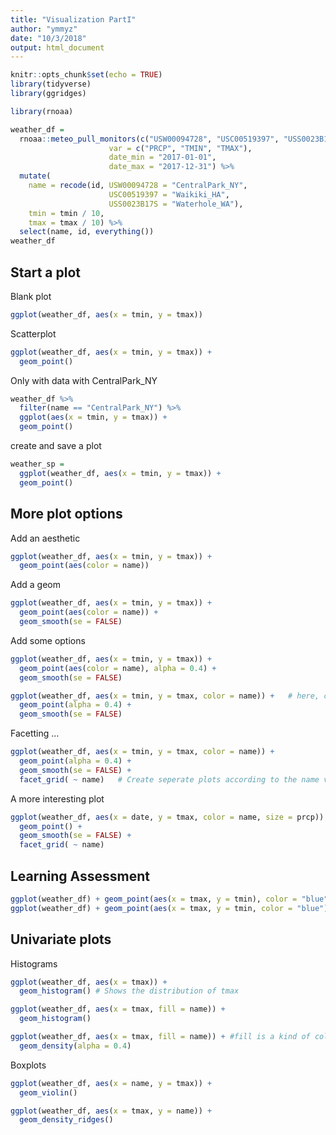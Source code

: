 ```yaml
---
title: "Visualization PartI"
author: "ymmyz"
date: "10/3/2018"
output: html_document
---
```


```r
knitr::opts_chunk$set(echo = TRUE)
library(tidyverse)
library(ggridges)
```

```r
library(rnoaa)

weather_df = 
  rnoaa::meteo_pull_monitors(c("USW00094728", "USC00519397", "USS0023B17S"),
                      var = c("PRCP", "TMIN", "TMAX"), 
                      date_min = "2017-01-01",
                      date_max = "2017-12-31") %>%
  mutate(
    name = recode(id, USW00094728 = "CentralPark_NY", 
                      USC00519397 = "Waikiki_HA",
                      USS0023B17S = "Waterhole_WA"),
    tmin = tmin / 10,
    tmax = tmax / 10) %>%
  select(name, id, everything())
weather_df
```

## Start a plot

Blank plot

```r
ggplot(weather_df, aes(x = tmin, y = tmax))
```

Scatterplot

```r
ggplot(weather_df, aes(x = tmin, y = tmax)) + 
  geom_point()
```

Only with data with CentralPark_NY

```r
weather_df %>% 
  filter(name == "CentralPark_NY") %>% 
  ggplot(aes(x = tmin, y = tmax)) +
  geom_point()
```

create and save a plot

```r
weather_sp = 
  ggplot(weather_df, aes(x = tmin, y = tmax)) + 
  geom_point()
```

## More plot options

Add an aesthetic

```r
ggplot(weather_df, aes(x = tmin, y = tmax)) + 
  geom_point(aes(color = name))
```

Add a geom

```r
ggplot(weather_df, aes(x = tmin, y = tmax)) + 
  geom_point(aes(color = name)) + 
  geom_smooth(se = FALSE)
```

Add some options

```r
ggplot(weather_df, aes(x = tmin, y = tmax)) + 
  geom_point(aes(color = name), alpha = 0.4) + 
  geom_smooth(se = FALSE)
```

```r
ggplot(weather_df, aes(x = tmin, y = tmax, color = name)) +   # here, color = name applies for all the geom down there
  geom_point(alpha = 0.4) + 
  geom_smooth(se = FALSE)
```

Facetting ...

```r
ggplot(weather_df, aes(x = tmin, y = tmax, color = name)) + 
  geom_point(alpha = 0.4) + 
  geom_smooth(se = FALSE) +
  facet_grid( ~ name)   # Create seperate plots according to the name variable
```


A more interesting plot

```r
ggplot(weather_df, aes(x = date, y = tmax, color = name, size = prcp)) +
  geom_point() +
  geom_smooth(se = FALSE) +
  facet_grid( ~ name)
```

## Learning Assessment

```r
ggplot(weather_df) + geom_point(aes(x = tmax, y = tmin), color = "blue")
ggplot(weather_df) + geom_point(aes(x = tmax, y = tmin, color = "blue")) # Try to find a variable called blue, but cannot find one, so ggplot just create "blue" everywhere and color geom according to it
```

## Univariate plots

Histograms

```r
ggplot(weather_df, aes(x = tmax)) +
  geom_histogram() # Shows the distribution of tmax
```

```r
ggplot(weather_df, aes(x = tmax, fill = name)) +
  geom_histogram()
```

```r
ggplot(weather_df, aes(x = tmax, fill = name)) + #fill is a kind of color, fill everything under the curve
  geom_density(alpha = 0.4)
```

Boxplots 

```r
ggplot(weather_df, aes(x = name, y = tmax)) +
  geom_violin()
```

```r
ggplot(weather_df, aes(x = tmax, y = name)) +
  geom_density_ridges()
```

